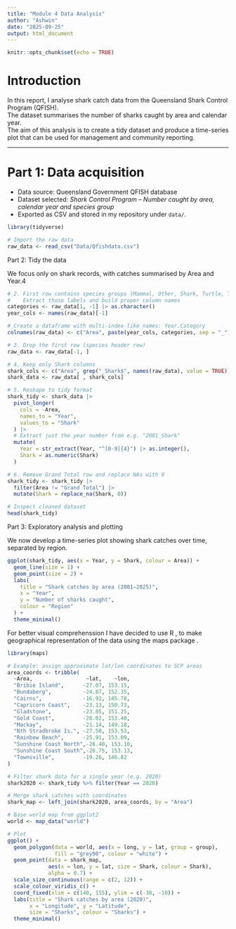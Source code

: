 ```yaml
---
title: "Module 4 Data Analysis"
author: "Ashwin"
date: "2025-09-25"
output: html_document
---
```


```r
knitr::opts_chunk$set(echo = TRUE)
```

# Introduction
In this report, I analyse shark catch data from the Queensland Shark Control Program (QFISH).  
The dataset summarises the number of sharks caught by area and calendar year.  
The aim of this analysis is to create a tidy dataset and produce a time-series plot that can be used for management and community reporting.

---

# Part 1: Data acquisition
- Data source: Queensland Government QFISH database  
- Dataset selected: *Shark Control Program – Number caught by area, calendar year and species group*  
- Exported as CSV and stored in my repository under `data/`.



```r
library(tidyverse)

```

```r
# Import the raw data
raw_data <- read_csv("Data/Qfishdata.csv")

```


Part 2: Tidy the data

We focus only on shark records, with catches summarised by Area and Year.4

```r

# 2. First row contains species groups (Mammal, Other, Shark, Turtle, Total)
#    Extract those labels and build proper column names
categories <- raw_data[1, -1] |> as.character()
year_cols <- names(raw_data)[-1]

# Create a dataframe with multi-index-like names: Year.Category
colnames(raw_data) <- c("Area", paste(year_cols, categories, sep = "_"))

# 3. Drop the first row (species header row)
raw_data <- raw_data[-1, ]

# 4. Keep only Shark columns
shark_cols <- c("Area", grep("_Shark$", names(raw_data), value = TRUE))
shark_data <- raw_data[ , shark_cols]

# 5. Reshape to tidy format
shark_tidy <- shark_data |>
  pivot_longer(
    cols = -Area,
    names_to = "Year",
    values_to = "Shark"
  ) |>
  # Extract just the year number from e.g. "2001_Shark"
  mutate(
    Year = str_extract(Year, "^[0-9]{4}") |> as.integer(),
    Shark = as.numeric(Shark)
  )

# 6. Remove Grand Total row and replace NAs with 0
shark_tidy <- shark_tidy |>
  filter(Area != "Grand Total") |>
  mutate(Shark = replace_na(Shark, 0))

# Inspect cleaned dataset
head(shark_tidy)

```

Part 3: Exploratory analysis and plotting

We now develop a time-series plot showing shark catches over time, separated by region.

```r
ggplot(shark_tidy, aes(x = Year, y = Shark, colour = Area)) +
  geom_line(size = 1) +
  geom_point(size = 2) +
  labs(
    title = "Shark catches by area (2001–2025)",
    x = "Year",
    y = "Number of sharks caught",
    colour = "Region"
  ) +
  theme_minimal()

```

For better visual comprehenssion I have decided to use R , to make geographical representation of the data using the maps package .

```r

library(maps)

# Example: assign approximate lat/lon coordinates to SCP areas
area_coords <- tribble(
  ~Area,                 ~lat,    ~lon,
  "Bribie Island",      -27.07, 153.15,
  "Bundaberg",          -24.87, 152.35,
  "Cairns",             -16.92, 145.78,
  "Capricorn Coast",    -23.13, 150.73,
  "Gladstone",          -23.85, 151.25,
  "Gold Coast",         -28.02, 153.40,
  "Mackay",             -21.14, 149.18,
  "Nth Stradbroke Is.", -27.50, 153.53,
  "Rainbow Beach",      -25.91, 153.09,
  "Sunshine Coast North",-26.40, 153.10,
  "Sunshine Coast South",-26.75, 153.13,
  "Townsville",         -19.26, 146.82
)

# Filter shark data for a single year (e.g. 2020)
shark2020 <- shark_tidy %>% filter(Year == 2020)

# Merge shark catches with coordinates
shark_map <- left_join(shark2020, area_coords, by = "Area")

# Base world map from ggplot2
world <- map_data("world")

# Plot
ggplot() +
  geom_polygon(data = world, aes(x = long, y = lat, group = group),
               fill = "grey90", colour = "white") +
  geom_point(data = shark_map,
             aes(x = lon, y = lat, size = Shark, colour = Shark),
             alpha = 0.7) +
  scale_size_continuous(range = c(2, 12)) +
  scale_colour_viridis_c() +
  coord_fixed(xlim = c(140, 155), ylim = c(-30, -10)) +
  labs(title = "Shark catches by area (2020)",
       x = "Longitude", y = "Latitude",
       size = "Sharks", colour = "Sharks") +
  theme_minimal()

```
